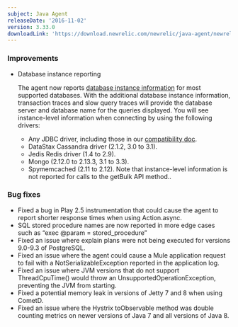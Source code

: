 ```yaml
---
subject: Java Agent
releaseDate: '2016-11-02'
version: 3.33.0
downloadLink: 'https://download.newrelic.com/newrelic/java-agent/newrelic-agent/3.33.0/'
---
```


### Improvements

* Database instance reporting

  The agent now reports [database instance information](https://docs.newrelic.com/docs/apm/applications-menu/features/analyze-database-instance-level-performance-issues) for most supported databases. With the additional database instance information, transaction traces and slow query traces will provide the database server and database name for the queries displayed. You will see instance-level information when connecting by using the following drivers:

  * Any JDBC driver, including those in our [compatibility doc](https://docs.newrelic.com/docs/agents/java-agent/getting-started/compatibility-requirements-java-agent).
  * DataStax Cassandra driver (2.1.2, 3.0 to 3.1).
  * Jedis Redis driver (1.4 to 2.9).
  * Mongo (2.12.0 to 2.13.3, 3.1 to 3.3).
  * Spymemcached (2.11 to 2.12). Note that instance-level information is not reported for calls to the getBulk API method..

### Bug fixes

* Fixed a bug in Play 2.5 instrumentation that could cause the agent to report shorter response times when using Action.async.
* SQL stored procedure names are now reported in more edge cases such as “exec @param = stored_procedure”
* Fixed an issue where explain plans were not being executed for versions 9.0-9.3 of PostgreSQL.
* Fixed an issue where the agent could cause a Mule application request to fail with a NotSerializableException reported in the application log.
* Fixed an issue where JVM versions that do not support ThreadCpuTime() would throw an UnsupportedOperationException, preventing the JVM from starting.
* Fixed a potential memory leak in versions of Jetty 7 and 8 when using CometD.
* Fixed an issue where the Hystrix toObservable method was double counting metrics on newer versions of Java 7 and all versions of Java 8.
